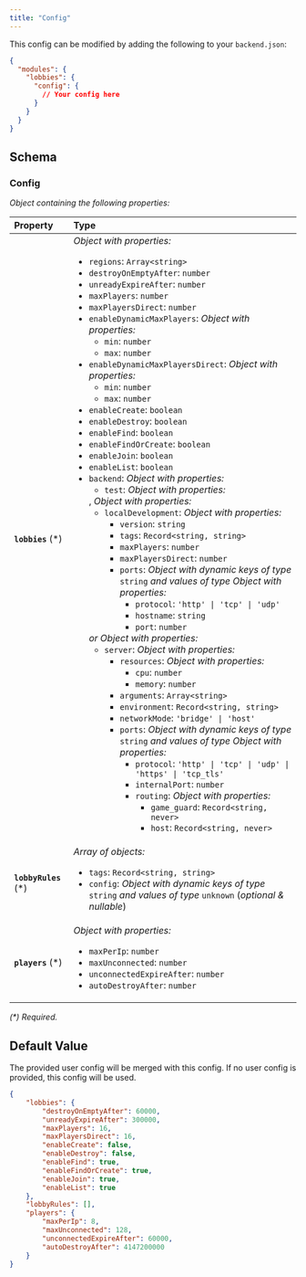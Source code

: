 ```yaml
---
title: "Config"
---
```


This config can be modified by adding the following to your `backend.json`:

```json
{
  "modules": {
    "lobbies": {
      "config": {
        // Your config here
      }
    }
  }
}
```

## Schema



### Config

_Object containing the following properties:_

| Property              | Type                                                                                                                                                                                                                                                                                                                                                                                                                                                                                                                                                                                                                                                                                                                                                                                                                                                                                                                                                                                                                                                                                                                                                                                                                                                                                                                                                                                                                                                                                                                                                                                                                                                                                                                                                                                                                                                                                                                                                                                     |
| :-------------------- | :--------------------------------------------------------------------------------------------------------------------------------------------------------------------------------------------------------------------------------------------------------------------------------------------------------------------------------------------------------------------------------------------------------------------------------------------------------------------------------------------------------------------------------------------------------------------------------------------------------------------------------------------------------------------------------------------------------------------------------------------------------------------------------------------------------------------------------------------------------------------------------------------------------------------------------------------------------------------------------------------------------------------------------------------------------------------------------------------------------------------------------------------------------------------------------------------------------------------------------------------------------------------------------------------------------------------------------------------------------------------------------------------------------------------------------------------------------------------------------------------------------------------------------------------------------------------------------------------------------------------------------------------------------------------------------------------------------------------------------------------------------------------------------------------------------------------------------------------------------------------------------------------------------------------------------------------------------------------------------------- |
| **`lobbies`** (\*)    | _Object with properties:_<ul><li>`regions`: `Array<string>`</li><li>`destroyOnEmptyAfter`: `number`</li><li>`unreadyExpireAfter`: `number`</li><li>`maxPlayers`: `number`</li><li>`maxPlayersDirect`: `number`</li><li>`enableDynamicMaxPlayers`: _Object with properties:_<ul><li>`min`: `number`</li><li>`max`: `number`</li></ul></li><li>`enableDynamicMaxPlayersDirect`: _Object with properties:_<ul><li>`min`: `number`</li><li>`max`: `number`</li></ul></li><li>`enableCreate`: `boolean`</li><li>`enableDestroy`: `boolean`</li><li>`enableFind`: `boolean`</li><li>`enableFindOrCreate`: `boolean`</li><li>`enableJoin`: `boolean`</li><li>`enableList`: `boolean`</li><li>`backend`: _Object with properties:_<ul><li>`test`: _Object with properties:_<ul></ul></li></ul>, _Object with properties:_<ul><li>`localDevelopment`: _Object with properties:_<ul><li>`version`: `string`</li><li>`tags`: `Record<string, string>`</li><li>`maxPlayers`: `number`</li><li>`maxPlayersDirect`: `number`</li><li>`ports`: _Object with dynamic keys of type_ `string` _and values of type_ _Object with properties:_<ul><li>`protocol`: `'http' \| 'tcp' \| 'udp'`</li><li>`hostname`: `string`</li><li>`port`: `number`</li></ul></li></ul></li></ul> _or_ _Object with properties:_<ul><li>`server`: _Object with properties:_<ul><li>`resources`: _Object with properties:_<ul><li>`cpu`: `number`</li><li>`memory`: `number`</li></ul></li><li>`arguments`: `Array<string>`</li><li>`environment`: `Record<string, string>`</li><li>`networkMode`: `'bridge' \| 'host'`</li><li>`ports`: _Object with dynamic keys of type_ `string` _and values of type_ _Object with properties:_<ul><li>`protocol`: `'http' \| 'tcp' \| 'udp' \| 'https' \| 'tcp_tls'`</li><li>`internalPort`: `number`</li><li>`routing`: _Object with properties:_<ul><li>`game_guard`: `Record<string, never>`</li><li>`host`: `Record<string, never>`</li></ul></li></ul></li></ul></li></ul></li></ul> |
| **`lobbyRules`** (\*) | _Array of objects:_<br /><ul><li>`tags`: `Record<string, string>`</li><li>`config`: _Object with dynamic keys of type_ `string` _and values of type_ `unknown` (_optional & nullable_)</li></ul>                                                                                                                                                                                                                                                                                                                                                                                                                                                                                                                                                                                                                                                                                                                                                                                                                                                                                                                                                                                                                                                                                                                                                                                                                                                                                                                                                                                                                                                                                                                                                                                                                                                                                                                                                                                         |
| **`players`** (\*)    | _Object with properties:_<ul><li>`maxPerIp`: `number`</li><li>`maxUnconnected`: `number`</li><li>`unconnectedExpireAfter`: `number`</li><li>`autoDestroyAfter`: `number`</li></ul>                                                                                                                                                                                                                                                                                                                                                                                                                                                                                                                                                                                                                                                                                                                                                                                                                                                                                                                                                                                                                                                                                                                                                                                                                                                                                                                                                                                                                                                                                                                                                                                                                                                                                                                                                                                                       |

_(\*) Required._


## Default Value

The provided user config will be merged with this config. If no user config is
  provided, this config will be used.

```json
{
    "lobbies": {
        "destroyOnEmptyAfter": 60000,
        "unreadyExpireAfter": 300000,
        "maxPlayers": 16,
        "maxPlayersDirect": 16,
        "enableCreate": false,
        "enableDestroy": false,
        "enableFind": true,
        "enableFindOrCreate": true,
        "enableJoin": true,
        "enableList": true
    },
    "lobbyRules": [],
    "players": {
        "maxPerIp": 8,
        "maxUnconnected": 128,
        "unconnectedExpireAfter": 60000,
        "autoDestroyAfter": 4147200000
    }
}
```


